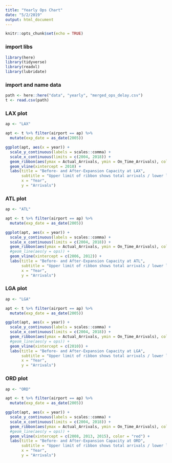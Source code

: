 ```yaml
---
title: "Yearly Ops Chart"
date: "5/2/2019"
output: html_document
---
```


```r
knitr::opts_chunk$set(echo = TRUE)
```

### import libs
```r
library(here)
library(tidyverse)
library(readxl)
library(lubridate)
```

### import and name data
```r
path <- here::here("data", "yearly", "merged_ops_delay.csv")
t <- read.csv(path)
```

### LAX plot
```r
ap <- "LAX"

apt <- t %>% filter(airport == ap) %>%
  mutate(exp_date = as_date(2005))

ggplot(apt, aes(x = year)) +
  scale_y_continuous(labels = scales::comma) +
  scale_x_continuous(limits = c(2004, 2018)) +
  geom_ribbon(aes(ymax = Actual_Arrivals, ymin = On_Time_Arrivals), color = "steelblue", fill = "steelblue") +
  geom_vline(xintercept = 2010) +
  labs(title = "Before- and After-Expansion Capacity at LAX", 
       subtitle = "Upper limit of ribbon shows total arrivals / lower limit shows on-time arrivals",
       x = "Year", 
       y = "Arrivals")
```

### ATL plot
```r
ap <- "ATL"

apt <- t %>% filter(airport == ap) %>%
  mutate(exp_date = as_date(2005))

ggplot(apt, aes(x = year)) +
  scale_y_continuous(labels = scales::comma) +
  scale_x_continuous(limits = c(2004, 2018)) +
  geom_ribbon(aes(ymax = Actual_Arrivals, ymin = On_Time_Arrivals), color = "steelblue", fill = "steelblue") +
  #geom_line(aes(y = ops)) +
  geom_vline(xintercept = c(2006, 2012)) +
  labs(title = "Before- and After-Expansion Capacity at ATL", 
       subtitle = "Upper limit of ribbon shows total arrivals / lower limit shows on-time arrivals",
       x = "Year", 
       y = "Arrivals")
```

### LGA plot
```r
ap <- "LGA"

apt <- t %>% filter(airport == ap) %>%
  mutate(exp_date = as_date(2005))

ggplot(apt, aes(x = year)) +
  scale_y_continuous(labels = scales::comma) +
  scale_x_continuous(limits = c(2004, 2018)) +
  geom_ribbon(aes(ymax = Actual_Arrivals, ymin = On_Time_Arrivals), color = "steelblue", fill = "steelblue") +
  #geom_line(aes(y = ops)) +
  geom_vline(xintercept = c(2010)) +
  labs(title = "Before- and After-Expansion Capacity at LGA", 
       subtitle = "Upper limit of ribbon shows total arrivals / lower limit shows on-time arrivals",
       x = "Year", 
       y = "Arrivals")
```


### ORD plot
```r
ap <- "ORD"

apt <- t %>% filter(airport == ap) %>%
  mutate(exp_date = as_date(2005))

ggplot(apt, aes(x = year)) +
  scale_y_continuous(labels = scales::comma) +
  scale_x_continuous(limits = c(2004, 2018)) +
  geom_ribbon(aes(ymax = Actual_Arrivals, ymin = On_Time_Arrivals), color = "steelblue", fill = "steelblue") +
  #geom_line(aes(y = ops)) +
  geom_vline(xintercept = c(2008, 2013, 2015), color = "red") +
  labs(title = "Before- and After-Expansion Capacity at ORD", 
       subtitle = "Upper limit of ribbon shows total arrivals / lower limit shows on-time arrivals",
       x = "Year", 
       y = "Arrivals")
```
